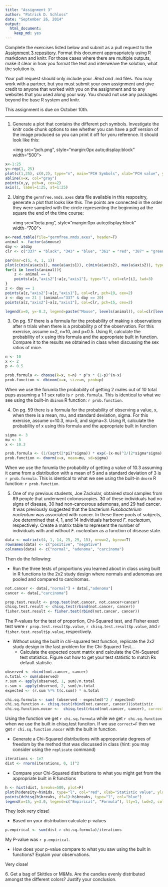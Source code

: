 ```yaml
---
title: "Assignment 3"
author: "Patrick D. Schloss"
date: "September 26, 2014"
output:
  html_document:
    keep_md: yes
---
```


Complete the exercises listed below and submit as a pull request to the [Assignment 3 repository](http://www.github.com/microbialinformatics/assignment03).  Format this document approapriately using R markdown and knitr. For those cases where there are multiple outputs, make it clear in how you format the text and interweave the solution, what the solution is.

Your pull request should only include your *.Rmd and *.md files. You may work with a partner, but you must submit your own assignment and give credit to anyone that worked with you on the assignment and to any websites that you used along your way. You should not use any packages beyond the base R system and knitr.

This assignment is due on October 10th.

------

1.  Generate a plot that contains the different pch symbols. Investigate the knitr code chunk options to see whether you can have a pdf version of the image produced so you can print it off for yoru reference. It should look like this:

    <img src="pch.png", style="margin:0px auto;display:block" width="500">

```r
x<-1:25
y<-rep(1, 25)
plot(c(1,25), c(0,2), type="n", main="PCH Symbols", xlab="PCH value", ylab="", axes=F)
abline(v=x, col="gray")
points(x,y, pch=x, cex=2)
axis(1, label=1:25, at=1:25)
```

2.  Using the `germfree.nmds.axes` data file available in this respositry, generate a plot that looks like this. The points are connected in the order they were sampled with the circle representing the beginning ad the square the end of the time course:

    <img src="beta.png", style="margin:0px auto;display:block" width="700">

```r
a<-read.table(file="germfree.nmds.axes", header=T)
animal <- factor(a$mouse)
day <- a$day
clr <- c("337" = "black", "343" = "blue", "361" = "red", "387" = "green", "389" = "brown")

par(mar=c(5, 4, 1, 1))
plot(c(min(a$axis1), max(a$axis1)), c(min(a$axis2), max(a$axis2)), type="n", xlab="NMDS Axis 1", ylab="NMDS Axis 2")
for(i in levels(animal)){
	z <- animal == i
	points(a[z,"axis2"]~a[z,"axis1"], type="l", col=clr[i], lwd=3)
}
z <- day == 1
points(a[z,"axis2"]~a[z,"axis1"], col=clr, pch=19, cex=2)
z <- day == 21 | (animal=="337" & day == 20)
points(a[z,"axis2"]~a[z,"axis1"], col=clr, pch=15, cex=2)

legend(x=0, y=-0.2, legend=paste("Mouse", levels(animal)), col=clr[levels(animal)], lwd=4)
```

3.  On pg. 57 there is a formula for the probability of making x observations after n trials when there is a probability p of the observation.  For this exercise, assume x=2, n=10, and p=0.5.  Using R, calculate the probability of x using this formula and the appropriate built in function. Compare it to the results we obtained in class when discussing the sex ratios of mice.

```r
n <- 10
x <- 2
p <- 0.5

prob.formula <- choose(k=x, n=n) * p^x * (1-p)^(n-x)
prob.function <- dbinom(x=x, size=n, prob=p)
```

When we use the forumla the probability of getting 2 males out of 10 total pups assuming a 1:1 sex ratio is `r prob.formula`. This is identical to what we see using the built-in `dbinom` R function: `r prob.function`.


4.  On pg. 59 there is a formula for the probability of observing a value, x, when there is a mean, mu, and standard deviation, sigma.  For this exercise, assume x=10.3, mu=5, and sigma=3.  Using R, calculate the probability of x using this formula and the appropriate built in function

```r
sigma <- 3
mu <- 5
x <- 10.3

prob.formula <- (1/(sqrt(2*pi)*sigma)) * exp(-(x-mu)^2/(2*sigma*sigma))
prob.function <- dnorm(x=x, mean=mu, sd=sigma)

```
When we use the forumla the probability of getting a value of 10.3 assuming it came from a distribution with a mean of 5 and a standard deviation of 3 is `r prob.formula`. This is identical to what we see using the built-in `dnorm` R function: `r prob.function`.



5.  One of my previous students, Joe Zackular, obtained stool samples from 89 people that underwent colonoscopies.  30 of these individuals had no signs of disease, 30 had non-cancerous ademonas, and 29 had cancer.  It was previously suggested that the bacterium *Fusobacterium nucleatum* was associated with cancer.  In these three pools of subjects, Joe determined that 4, 1, and 14 individuals harbored *F. nucleatum*, respectively. Create a matrix table to represent the number of individuals with and without _F. nucleatum_ as a function of disease state. 

```r
data <- matrix(c(4, 1, 14, 25, 29, 15), nrow=2, byrow=T)
rownames(data) <- c("positive", "negative")
colnames(data) <- c("normal", "adenoma", "carcinoma")
```


Then do the following:

* Run the three tests of proportions you learned about in class using built in R  functions to the 2x2 study design where normals and adenomas are pooled and compared to carcinomas.
    
```r
not.cancer <- data[,"normal"] + data[,"adenoma"]
cancer <- data[,"carcinoma"]

prop.test.result <- prop.test(not.cancer, not.cancer+cancer)
chisq.test.result <- chisq.test(rbind(not.cancer, cancer))
fisher.test.result <- fisher.test(rbind(not.cancer, cancer))
```

The P-values for the test of proportion, Chi-Squared test, and Fisher exact test were `r prop.test.result$p.value`, `r chisq.test.result$p.value`, and `r fisher.test.result$p.value`, respectively.



* Without using the built in chi-squared test function, replicate the 2x2 study design in the last problem for the Chi-Squared Test...
  * Calculate the expected count matrix and calculate the Chi-Squared test statistics. Figure out how to get your test statistic to match Rs default statistic.
 
```r
observed <- rbind(not.cancer, cancer)
n.total <- sum(observed)
r.sum <- apply(observed, 1, sum)/n.total
c.sum <- apply(observed, 2, sum)/n.total
expected <- (r.sum %*% t(c.sum)) * n.total

chi.sq.formula <- sum( (observed - expected)^2 / expected)
chi.sq.function <- chisq.test(rbind(not.cancer, cancer))$statistic
chi.sq.function.nocor <-  chisq.test(rbind(not.cancer, cancer), correct=F)$statistic
```

Using the function we get `r chi.sq.formula` while we get `r chi.sq.function` when we use the built in chisq.test funciton. If we use `correct=F` then we get `r chi.sq.function.nocor` with the built in function.


  *	Generate a Chi-Squared distributions with approporiate degrees of freedom by the method that was discussed in class (hint: you may consider using the `replicate` command)
  
```r
iterations <- 1e7
dist <- rnorm(iterations, 0, 1)^2
```
  
  * Compare your Chi-Squared distributions to what you might get from the appropriate built in R functions
  
```r
h <- hist(dist, breaks=500, plot=F)
plot(h$density~h$mids, type="l", col="red", xlab="Statistic value", ylab="Density")
points(dchisq(h$breaks, df=1)~h$breaks, type="l", col="blue")
legend(x=15, y=3.0, legend=c("Empirical", "Formula"), lty=1, lwd=2, col=c("red", "blue"))
```

They look very close!


  * Based on your distribution calculate p-values

```r
p.empirical <- sum(dist > chi.sq.formula)/iterations
```  
My P-value was `r p.empirical`.

* How does your p-value compare to what you saw using the built in functions? Explain your observations.

Very close!


6\.  Get a bag of Skittles or M&Ms.  Are the candies evenly distributed amongst the different colors?  Justify your conclusion.

